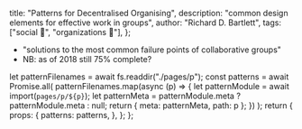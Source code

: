 
  title: "Patterns for Decentralised Organising",
  description: "common design elements for effective work in groups",
  author: "Richard D. Bartlett",
  tags: ["social 👥", "organizations 📂"],
};

<PLHead title={meta.title} description={meta.description} />

<PLNav patterns={props.patterns} currentTitle={meta.title} />

<PLMeta
  title={meta.title}
  description={meta.description}
  author={meta.author}
  tags={meta.tags}
/>

- "solutions to the most common failure points of collaborative groups"
- NB: as of 2018 still 75% complete?

<PLLinks>
  <PLLink
    title="Patterns for Decentralised Organising (Leanpub)"
    url="https://leanpub.com/patterns-for-decentralised-organising/"
  />
</PLLinks>

  let patternFilenames = await fs.readdir("./pages/p");
  const patterns = await Promise.all(
    patternFilenames.map(async (p) => {
      let patternModule = await import(`pages/p/${p}`);
      let patternMeta = patternModule.meta ? patternModule.meta : null;
      return { meta: patternMeta, path: p };
    })
  );
  return {
    props: {
      patterns: patterns,
    },
  };
};
